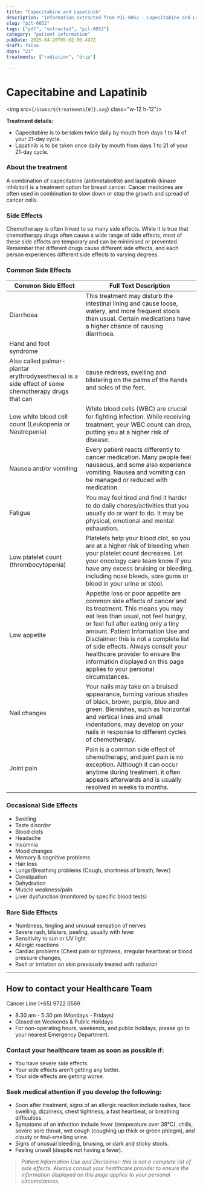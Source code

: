 ```yaml
---
title: "Capecitabine and Lapatinib"
description: "Information extracted from PIL-0052 - Capecitabine and Lapatinib.pdf"
slug: "pil-0052"
tags: ["pdf", "extracted", "pil-0052"]
category: "patient information"
pubDate: 2025-04-20T05:02:00.497Z
draft: false
days: "21"
treatments: ["radiation", "drip"]

---
```



# Capecitabine and Lapatinib

<img src={`/icons/${treatments[0]}.svg`} class="w-12 h-12"/>




**Treatment details:**
- Capecitabine is to be taken twice daily by mouth from days 1 to 14 of your 21-day cycle.
- Lapatinib is to be taken once daily by mouth from days 1 to 21 of your 21-day cycle.

### About the treatment

A combination of capecitabine (antimetabolite) and lapatinib (kinase inhibitor) is a treatment option for
breast cancer. Cancer medicines are often used in combination to slow down or stop the growth and
spread of cancer cells.

### Side Effects
Chemotherapy is often linked to so many side effects. While it is true that chemotherapy drugs often
cause a wide range of side effects, most of these side effects are temporary and can be minimised or
prevented. Remember that different drugs cause different side effects, and each person experiences
different side effects to varying degrees.

### Common Side Effects

| Common Side Effect | Full Text Description |
|--------------------|----------------------|
| Diarrhoea | This treatment may disturb the intestinal lining and cause loose, watery, and more frequent stools than usual. Certain medications have a higher chance of causing diarrhoea. |
| Hand and foot syndrome |  |
| Also called palmar-plantar erythrodysesthesia) is a side effect of some chemotherapy drugs that can | cause redness, swelling and blistering on the palms of the hands and soles of the feet. |
| Low white blood cell count (Leukopenia or Neutropenia) | White blood cells (WBC) are crucial for ﬁghting infection. While receiving treatment, your WBC count can drop, putting you at a higher risk of disease. |
| Nausea and/or vomiting | Every patient reacts differently to cancer medication. Many people feel nauseous, and some also experience vomiting. Nausea and vomiting can be managed or reduced with medication. |
| Fatigue | You may feel tired and ﬁnd it harder to do daily chores/activities that you usually do or want to do. It may be physical, emotional and mental exhaustion. |
| Low platelet count (thrombocytopenia) | Platelets help your blood clot, so you are at a higher risk of bleeding when your platelet count decreases. Let your oncology care team know if you have any excess bruising or bleeding, including nose bleeds, sore gums or blood in your urine or stool. |
| Low appetite | Appetite loss or poor appetite are common side effects of cancer and its treatment. This means you may eat less than usual, not feel hungry, or feel full after eating only a tiny amount. Patient Information Use and Disclaimer: this is not a complete list of side effects. Always consult your healthcare provider to ensure the information displayed on this page applies to your personal circumstances. |
| Nail changes | Your nails may take on a bruised appearance, turning various shades of black, brown, purple, blue and green. Blemishes, such as horizontal and vertical lines and small indentations, may develop on your nails in response to different cycles of chemotherapy. |
| Joint pain | Pain is a common side effect of chemotherapy, and joint pain is no exception. Although it can occur anytime during treatment, it often appears afterwards and is usually resolved in weeks to months. |

### Occasional Side Effects

- Swelling
- Taste disorder
- Blood clots
- Headache
- Insomnia
- Mood changes
- Memory & cognitive problems
- Hair loss
- Lungs/Breathing problems (Cough, shortness of breath, fever)
- Constipation
- Dehydration
- Muscle weakness/pain
- Liver dysfunction (monitored by speciﬁc blood tests)

### Rare Side Effects

- Numbness, tingling and unusual sensation of nerves
- Severe rash, blisters, peeling, usually with fever
- Sensitivity to sun or UV light
- Allergic reactions
- Cardiac problems (Chest pain or tightness, irregular heartbeat or blood pressure changes,
- Rash or irritation on skin previously treated with radiation


---
## How to contact your Healthcare Team
<span class="text-red-500 font-bold text-xl">
Cancer Line (+65) 9722 0569
</span>

- 8:30 am - 5:30 pm (Mondays - Fridays)
- Closed on Weekends & Public Holidays
- For non-operating hours, weekends, and public holidays, please go to your nearest Emergency Department.

### Contact your healthcare team as soon as possible if:
- You have severe side effects.
- Your side effects aren’t getting any better.
- Your side effects are getting worse.

### Seek medical attention if you develop the following:
- Soon after treatment, signs of an allergic reaction include rashes, face swelling, dizziness, chest tightness, a fast heartbeat, or breathing difficulties.
- Symptoms of an infection include fever (temperature over 38°C), chills, severe sore throat, wet cough (coughing up thick or green phlegm), and cloudy or foul-smelling urine.
- Signs of unusual bleeding, bruising, or dark and sticky stools.
- Feeling unwell (despite not having a fever).

> _Patient Information Use and Disclaimer: this is not a complete list of side effects. Always consult your healthcare provider to ensure the information displayed on this page applies to your personal circumstances._
